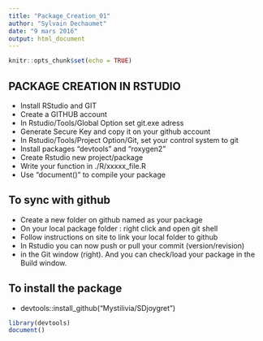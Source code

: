 ```yaml
---
title: "Package_Creation_01"
author: "Sylvain Dechaumet"
date: "9 mars 2016"
output: html_document
---
```


```r
knitr::opts_chunk$set(echo = TRUE)
```

## PACKAGE CREATION IN RSTUDIO
- Install RStudio and GIT
- Create a GITHUB account
- In Rstudio/Tools/Global Option set git.exe adress
- Generate Secure Key and copy it on your github account
- In Rstudio/Tools/Project Option/Git, set your control system to git
- Install packages "devtools" and "roxygen2"
- Create Rstudio new project/package
- Write your function in ./R/xxxxx_file.R
- Use "document()" to compile your package

## To sync with github
- Create a new folder on github named as your package
- On your local package folder : right click and open git shell
- Follow instructions on site to link your local folder to github
- In Rstudio you can now push or pull your commit (version/revision)
- in the Git window (right). And you can check/load your package in the Build window.

## To install the package
- devtools::install_github("Mystilivia/SDjoygret")

```r
library(devtools)
document()
```










